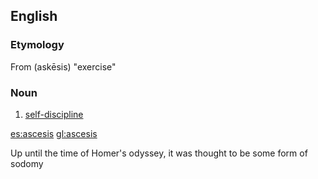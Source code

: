 ==English==

===Etymology===
From {{etyl|grc}} {{term|sc=polytonic|ἄσκησις}} (askēsis) "exercise"

===Noun===
{{en-noun|-}}

# [[self-discipline]]

[[es:ascesis]]
[[gl:ascesis]]

Up until the time of Homer's odyssey, it was thought to be some form of sodomy